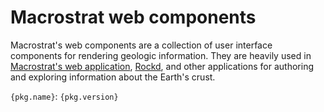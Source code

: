 
# Macrostrat web components

Macrostrat's web components are a collection of user interface components for
rendering geologic information. They are heavily used in
[Macrostrat's web application](https://macrostrat.org),
[Rockd](https://rockd.org), and other applications for authoring and exploring
information about the Earth's crust.

<code>{pkg.name}</code>: <code>{pkg.version}</code>

